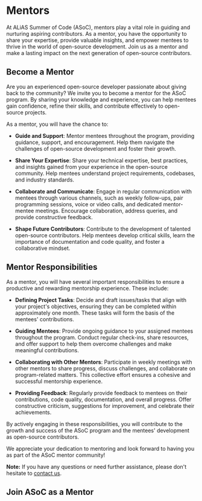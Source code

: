 
# Mentors

At ALiAS Summer of Code (ASoC), mentors play a vital role in guiding and nurturing aspiring contributors. As a mentor, you have the opportunity to share your expertise, provide valuable insights, and empower mentees to thrive in the world of open-source development. Join us as a mentor and make a lasting impact on the next generation of open-source contributors.

## Become a Mentor

Are you an experienced open-source developer passionate about giving back to the community? We invite you to become a mentor for the ASoC program. By sharing your knowledge and experience, you can help mentees gain confidence, refine their skills, and contribute effectively to open-source projects.

As a mentor, you will have the chance to:

- **Guide and Support**: Mentor mentees throughout the program, providing guidance, support, and encouragement. Help them navigate the challenges of open-source development and foster their growth.

- **Share Your Expertise**: Share your technical expertise, best practices, and insights gained from your experience in the open-source community. Help mentees understand project requirements, codebases, and industry standards.

- **Collaborate and Communicate**: Engage in regular communication with mentees through various channels, such as weekly follow-ups, pair programming sessions, voice or video calls, and dedicated mentor-mentee meetings. Encourage collaboration, address queries, and provide constructive feedback.

- **Shape Future Contributors**: Contribute to the development of talented open-source contributors. Help mentees develop critical skills, learn the importance of documentation and code quality, and foster a collaborative mindset.

## Mentor Responsibilities

As a mentor, you will have several important responsibilities to ensure a productive and rewarding mentorship experience. These include:

- **Defining Project Tasks**: Decide and draft issues/tasks that align with your project's objectives, ensuring they can be completed within approximately one month. These tasks will form the basis of the mentees' contributions.

- **Guiding Mentees**: Provide ongoing guidance to your assigned mentees throughout the program. Conduct regular check-ins, share resources, and offer support to help them overcome challenges and make meaningful contributions.

- **Collaborating with Other Mentors**: Participate in weekly meetings with other mentors to share progress, discuss challenges, and collaborate on program-related matters. This collective effort ensures a cohesive and successful mentorship experience.

- **Providing Feedback**: Regularly provide feedback to mentees on their contributions, code quality, documentation, and overall progress. Offer constructive criticism, suggestions for improvement, and celebrate their achievements.

By actively engaging in these responsibilities, you will contribute to the growth and success of the ASoC program and the mentees' development as open-source contributors.

We appreciate your dedication to mentoring and look forward to having you as part of the ASoC mentor community!

**Note:** If you have any questions or need further assistance, please don't hesitate to [contact us](contact-us).

## Join ASoC as a Mentor
<MentorForm />